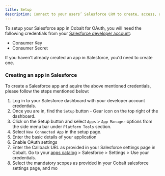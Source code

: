 ```yaml
---
title: Setup
description: Connect to your users’ Salesforce CRM to create, access, and update records in their Salesforce account.
---
```


To setup your Salesforce app in Cobalt for OAuth, you will need the following credentials from your [Salesforce developer account](https://developer.salesforce.com):
- Consumer Key
- Consumer Secret

If you haven't already created an app in Salesforce, you'd need to create one.

### Creating an app in Salesforce

To create a Salesforce app and aquire the above mentioned credentials, please follow the steps mentioned below:

1. Log in to your Salesforce dashboard with your developer account credentials.
2. Once you are in, find the `Setup` button - Gear icon on the top right of the dashboard.
3. Click on the Setup button and select `Apps` > `App Manager` options from the side menu bar under `Platform Tools` section.
4. Select `New Connected App` in the setup page.
5. Enter the basic details of your application
6. Enable OAuth settings
7. Enter the Callback URL as provided in your Salesforce settings page in Cobalt. Go to your [apps catalog](https://app.gocobalt.io/apps) > Salesforce > Settings > Use your credentials.
8. Select the mandatory scopes as provided in your Cobalt salesforce settings page, and mo